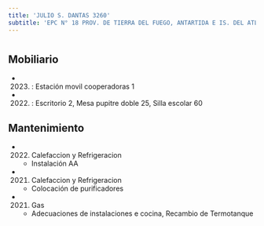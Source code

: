 ```yaml
---
title: 'JULIO S. DANTAS 3260'
subtitle: 'EPC N° 18 PROV. DE TIERRA DEL FUEGO, ANTARTIDA E IS. DEL ATLANT. SUR - JINA(EPCJS 18/17°) ALICIA M. DE JUSTO'
---
```


#


## Mobiliario

*  (2023) : Estación movil cooperadoras 1 

*  (2022) : Escritorio 2, Mesa pupitre doble 25, Silla escolar 60 





## Mantenimiento

*  (2022) Calefaccion y Refrigeracion 
    + Instalación AA

*  (2021) Calefaccion y Refrigeracion 
    + Colocación de purificadores

*  (2021) Gas 
    + Adecuaciones de instalaciones e cocina, Recambio de Termotanque




